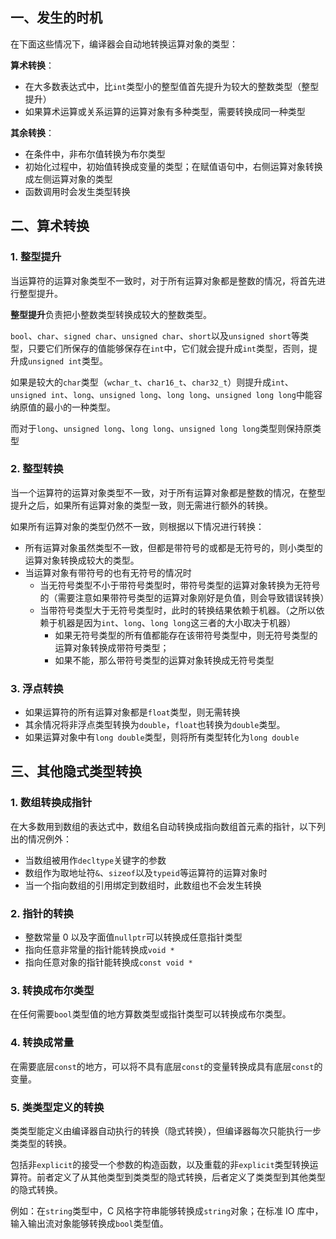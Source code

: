 ## 一、发生的时机

在下面这些情况下，编译器会自动地转换运算对象的类型：

**算术转换**：

- 在大多数表达式中，比`int`类型小的整型值首先提升为较大的整数类型（整型提升）
- 如果算术运算或关系运算的运算对象有多种类型，需要转换成同一种类型

**其余转换**：

- 在条件中，非布尔值转换为布尔类型
- 初始化过程中，初始值转换成变量的类型；在赋值语句中，右侧运算对象转换成左侧运算对象的类型
- 函数调用时会发生类型转换



## 二、算术转换

### 1. 整型提升

当运算符的运算对象类型不一致时，对于所有运算对象都是整数的情况，将首先进行整型提升。

**整型提升**负责把小整数类型转换成较大的整数类型。

`bool`、`char`、`signed char`、`unsigned char`、`short`以及`unsigned short`等类型，只要它们所保存的值能够保存在`int`中，它们就会提升成`int`类型，否则，提升成`unsigned int`类型。

如果是较大的`char`类型（`wchar_t`、`char16_t`、`char32_t`）则提升成`int`、`unsigned int`、`long`、`unsigned long`、`long long`、`unsigned long long`中能容纳原值的最小的一种类型。

而对于`long`、`unsigned long`、`long long`、`unsigned long long`类型则保持原类型



### 2. 整型转换

当一个运算符的运算对象类型不一致，对于所有运算对象都是整数的情况，在整型提升之后，如果所有运算对象的类型一致，则无需进行额外的转换。

如果所有运算对象的类型仍然不一致，则根据以下情况进行转换：

- 所有运算对象虽然类型不一致，但都是带符号的或都是无符号的，则小类型的运算对象转换成较大的类型。
- 当运算对象有带符号的也有无符号的情况时
  - 当无符号类型不小于带符号类型时，带符号类型的运算对象转换为无符号的（需要注意如果带符号类型的运算对象刚好是负值，则会导致错误转换）
  - 当带符号类型大于无符号类型时，此时的转换结果依赖于机器。（之所以依赖于机器是因为`int`、`long`、`long long`这三者的大小取决于机器）
    - 如果无符号类型的所有值都能存在该带符号类型中，则无符号类型的运算对象转换成带符号类型；
    - 如果不能，那么带符号类型的运算对象转换成无符号类型



### 3. 浮点转换

- 如果运算符的所有运算对象都是`float`类型，则无需转换
- 其余情况将非浮点类型转换为`double`，`float`也转换为`double`类型。
- 如果运算对象中有`long double`类型，则将所有类型转化为`long double`



## 三、其他隐式类型转换

### 1. 数组转换成指针

在大多数用到数组的表达式中，数组名自动转换成指向数组首元素的指针，以下列出的情况例外：

- 当数组被用作`decltype`关键字的参数
- 数组作为取地址符`&`、`sizeof`以及`typeid`等运算符的运算对象时
- 当一个指向数组的引用绑定到数组时，此数组也不会发生转换



### 2. 指针的转换

- 整数常量 0 以及字面值`nullptr`可以转换成任意指针类型
- 指向任意非常量的指针能转换成`void *`
- 指向任意对象的指针能转换成`const void *`



### 3. 转换成布尔类型

在任何需要`bool`类型值的地方算数类型或指针类型可以转换成布尔类型。



### 4. 转换成常量

在需要底层`const`的地方，可以将不具有底层`const`的变量转换成具有底层`const`的变量。



### 5. 类类型定义的转换

类类型能定义由编译器自动执行的转换（隐式转换），但编译器每次只能执行一步类类型的转换。

包括非`explicit`的接受一个参数的构造函数，以及重载的非`explicit`类型转换运算符。前者定义了从其他类型到类类型的隐式转换，后者定义了类类型到其他类型的隐式转换。

例如：在`string`类型中，C 风格字符串能够转换成`string`对象；在标准 IO 库中，输入输出流对象能够转换成`bool`类型值。